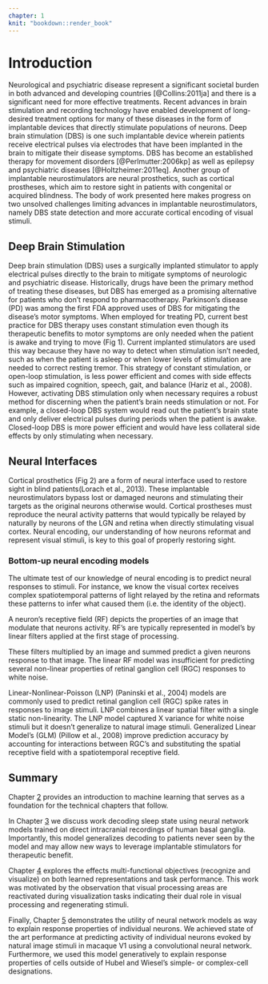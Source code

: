 ```yaml
---
chapter: 1
knit: "bookdown::render_book"
---
```


# Introduction {#ch:intro}

Neurological and psychiatric disease represent a significant societal burden in both advanced and developing countries [@Collins:2011ja] and there is a significant need for more effective treatments.
Recent advances in brain stimulation and recording technology have enabled development of long-desired treatment options for many of these diseases in the form of implantable devices that directly stimulate populations of neurons.
Deep brain stimulation (DBS) is one such implantable device wherein patients receive electrical pulses via electrodes that have been implanted in the brain to mitigate their disease symptoms.
DBS has become an established therapy for movement disorders [@Perlmutter:2006kp] as well as epilepsy and psychiatric diseases [@Holtzheimer:2011eq].
Another group of implantable neurostimulators are neural prosthetics, such as cortical prostheses, which aim to restore sight in patients with congenital or acquired blindness. The body of work presented here makes progress on two unsolved challenges limiting advances in implantable neurostimulators, namely DBS state detection and more accurate cortical encoding of visual stimuli.

## Deep Brain Stimulation {#sec:dbs}

Deep brain stimulation (DBS) uses a surgically implanted stimulator to apply electrical pulses directly to the brain to mitigate symptoms of neurologic and psychiatric disease. Historically, drugs have been the primary method of treating these diseases, but DBS has emerged as a promising alternative for patients who don’t respond to pharmacotherapy. Parkinson’s disease (PD) was among the first FDA approved uses of DBS for mitigating the disease’s motor symptoms. When employed for treating PD, current best practice for DBS therapy uses constant stimulation even though its therapeutic benefits to motor symptoms are only needed when the patient is awake and trying to move (Fig 1). Current implanted stimulators are used this way because they have no way to detect when stimulation isn’t needed, such as when the patient is asleep or when lower levels of stimulation are needed to correct resting tremor. This strategy of constant stimulation, or open-loop stimulation, is less power efficient and comes with side effects such as impaired cognition, speech, gait, and balance (Hariz et al., 2008). However, activating DBS stimulation only when necessary requires a robust method for discerning when the patient’s brain needs stimulation or not. For example, a closed-loop DBS system would read out the patient’s brain state and only deliver electrical pulses during periods when the patient is awake. Closed-loop DBS is more power efficient and would have less collateral side effects by only stimulating when necessary.

## Neural Interfaces {#sec:neuralinterfaces}

Cortical prosthetics (Fig 2) are a form of neural interface used to restore sight in blind patients(Lorach et al., 2013). These implantable neurostimulators bypass lost or damaged neurons and stimulating their targets as the original neurons otherwise would. Cortical prostheses must reproduce the neural activity patterns that would typically be relayed by naturally by neurons of the LGN and retina when directly stimulating visual cortex. Neural encoding, our understanding of how neurons reformat and represent visual stimuli, is key to this goal of properly restoring sight.

### Bottom-up neural encoding models

The ultimate test of our knowledge of neural encoding is to predict neural responses to stimuli. For instance, we know the visual cortex receives complex spatiotemporal patterns of light relayed by the retina and reformats these patterns to infer what caused them (i.e. the identity of the object).

A neuron’s receptive field (RF) depicts the properties of an image that modulate that neurons activity. RF’s are typically represented in model’s by linear filters applied at the first stage of processing.

These filters multiplied by an image and summed predict a given neurons response to that image. The linear RF model was insufficient for predicting several non-linear properties of retinal ganglion cell (RGC) responses to white noise.

Linear-Nonlinear-Poisson (LNP) (Paninski et al., 2004) models are commonly used to predict retinal ganglion cell (RGC) spike rates in responses to image stimuli.
LNP combines a linear spatial filter with a single static non-linearity.
The LNP model captured X variance for white noise stimuli but it doesn’t generalize to natural image stimuli.
Generalized Linear Model's (GLM) (Pillow et al., 2008) improve prediction accuracy by accounting for interactions between RGC’s and substituting the spatial receptive field with a spatiotemporal receptive field.

## Summary {#sec:ch1summary}

Chapter [2](#ch:mlprimer) provides an introduction to machine learning that serves as a foundation for the technical chapters that follow.

In Chapter [3](#ch:jsr) we discuss work decoding sleep state using neural network models trained on direct intracranial recordings of human basal ganglia.
Importantly, this model generalizes decoding to patients never seen by the model and may allow new ways to leverage implantable stimulators for therapeutic benefit.

Chapter [4](#ch:vae) explores the effects multi-functional objectives (recognize and visualize) on both learned representations and task performance. This work was motivated by the observation that visual processing areas are reactivated during visualization tasks indicating their dual role in visual processing and regenerating stimuli. 

Finally, Chapter [5](#ch:jov) demonstrates the utility of neural network models as way to explain response properties of individual neurons. We achieved state of the art performance at predicting activity of individual neurons evoked by natural image stimuli in macaque V1 using a convolutional neural network. Furthermore, we used this model generatively to explain response properties of cells outside of Hubel and Wiesel’s simple- or complex-cell designations.


